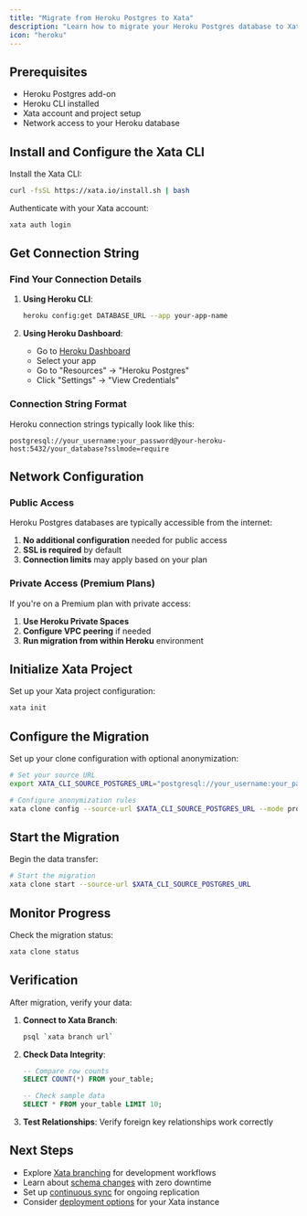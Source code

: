 ```yaml
---
title: "Migrate from Heroku Postgres to Xata"
description: "Learn how to migrate your Heroku Postgres database to Xata using xata clone. Step-by-step instructions for enabling logical replication and configuring the migration."
icon: "heroku"
---
```


## Prerequisites

- Heroku Postgres add-on
- Heroku CLI installed
- Xata account and project setup
- Network access to your Heroku database

## Install and Configure the Xata CLI

Install the Xata CLI:

```bash
curl -fsSL https://xata.io/install.sh | bash
```

Authenticate with your Xata account:

```bash
xata auth login
```

## Get Connection String

### Find Your Connection Details

1. **Using Heroku CLI**:
   ```bash
   heroku config:get DATABASE_URL --app your-app-name
   ```

2. **Using Heroku Dashboard**:
   - Go to [Heroku Dashboard](https://dashboard.heroku.com)
   - Select your app
   - Go to "Resources" → "Heroku Postgres"
   - Click "Settings" → "View Credentials"

### Connection String Format

Heroku connection strings typically look like this:
```
postgresql://your_username:your_password@your-heroku-host:5432/your_database?sslmode=require
```

## Network Configuration

### Public Access

Heroku Postgres databases are typically accessible from the internet:

1. **No additional configuration** needed for public access
2. **SSL is required** by default
3. **Connection limits** may apply based on your plan

### Private Access (Premium Plans)

If you're on a Premium plan with private access:

1. **Use Heroku Private Spaces**
2. **Configure VPC peering** if needed
3. **Run migration from within Heroku** environment

## Initialize Xata Project

Set up your Xata project configuration:

```bash
xata init
```

## Configure the Migration

Set up your clone configuration with optional anonymization:

```bash
# Set your source URL
export XATA_CLI_SOURCE_POSTGRES_URL="postgresql://your_username:your_password@your-heroku-host:5432/your_database?sslmode=require"

# Configure anonymization rules
xata clone config --source-url $XATA_CLI_SOURCE_POSTGRES_URL --mode prompt
```

## Start the Migration

Begin the data transfer:

```bash
# Start the migration
xata clone start --source-url $XATA_CLI_SOURCE_POSTGRES_URL
```

## Monitor Progress

Check the migration status:

```bash
xata clone status
```

## Verification

After migration, verify your data:

1. **Connect to Xata Branch**:
   ```bash
   psql `xata branch url`
   ```

2. **Check Data Integrity**:
   ```sql
   -- Compare row counts
   SELECT COUNT(*) FROM your_table;
   
   -- Check sample data
   SELECT * FROM your_table LIMIT 10;
   ```

3. **Test Relationships**: Verify foreign key relationships work correctly

## Next Steps

- Explore [Xata branching](/core-concepts/branching) for development workflows
- Learn about [schema changes](/core-concepts/schema-changes) with zero downtime
- Set up [continuous sync](/tutorials/create-staging-replica) for ongoing replication
- Consider [deployment options](/deployment) for your Xata instance 